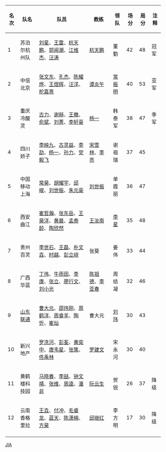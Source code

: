 {|class="wikitable"
! 名次 !! 队名 !!  队员 !! 教练 !! 领队 !! 场分 !! 局分 !! 注释
|-
|1
|苏泊尔杭州队
|[[刘星 (围棋棋手)|刘星]]、[[王雷 (围棋棋手)|王雷]]、[[杭天鹏]]、[[郭闻潮]]、[[江维杰]]、[[汪涛 (围棋棋手)|汪涛]]
|[[杭天鹏]]
|董勤
|42
|48
|冠军
|-
|2
|中信北京
|[[张文东]]、[[孔杰]]、[[陈耀烨]]、[[王煜辉]]、[[汪洋 (围棋棋手)|汪洋]]、[[柁嘉熹]]
|[[谭炎午]]
|[[常振明]]
|40
|53
|亚军
|-
|3
|重庆冷酸灵
|[[古力]]、[[谢赫 (中国)|谢赫]]、[[王檄]]、[[俞斌]]、[[刘菁]]、[[李轩豪]]
|[[杨一 (围棋教练)|杨一]]
|韩泰军
|38
|47
|季军
|-
|4
|四川娇子
|[[李映九]]、[[古灵益]]、[[李劼 (围棋棋手)|李劼]]、[[杨一 (1984年)|杨一]]、[[孙力 (围棋棋手)|孙力]]、[[党毅飞]]
|[[宋雪林]]、[[李亮 (围棋棋手)|李亮]]
|谢祖瑞
|37
|45
|
|-
|5
|中国移动上海
|[[常昊]]、[[胡耀宇]]、[[邱峻]]、[[刘世振]]、[[朱元豪]]
|[[刘世振]]
|单霞丽
|36
|47
|
|-
|6
|西安曲江
|[[崔哲瀚]]、[[张东岳]]、[[王昊洋]]、[[黄晨]]、[[孟泰龄]]、[[陶欣然]]
|[[王汝南]]
|[[李星 (围棋棋手)|李星]]
|35
|48
|
|-
|7
|贵州百灵
|[[李世石]]、[[王磊 (围棋棋手)|王磊]]、[[朴文垚]]、[[时越]]、[[彭立峣]]
|张葵
|姜伟
|33
|44
|
|-
|8
|广西华蓝
|[[丁伟 (围棋棋手)|丁伟]]、[[牛雨田]]、[[李康 (围棋棋手)|李康]]、[[张立 (围棋棋手)|张立]]、[[廖行文]]、[[刘小光]]
|[[陈祖德]]、[[李亚春]]
|周结凝
|32
|46
|
|-
|9
|[[齐鲁晚报棋院|山东联通]]
|[[曹大元]]、[[邵炜刚]]、[[周鹤洋]]、[[周睿羊]]、[[陶忻]]、[[崔灿]]
|曹大元
|[[刘玮]]
|30
|43
|
|-
|10
|新兴地产
|[[罗洗河]]、[[彭荃]]、[[黄奕中]]、[[唐韦星]]、[[张策 (围棋棋手)|张策]]、[[佟禹林]]
|[[罗建文]]
|宋永河
|30
|40
|
|-
|11
|黄鹤楼科技园
|[[马晓春]]、[[李喆 (围棋棋手)|李喆]]、[[钟文靖]]、[[张维 (围棋棋手)|张维]]、[[周逵]]、[[潘非]]
|[[阮云生]]
|贺锐
|26
|37
|降级
|-
|12
|云南香格里拉
|[[王垚]]、[[付冲]]、[[毛睿龙]]、[[蓝天 (围棋棋手)|蓝天]]、[[陈潇楠]]、[[方昊]]
|[[邱继红]]
|李方明
|17
|30
|降级
|-
|}
<noinclude>[[Category:围棋比赛届次模板|JIA]]</noinclude>